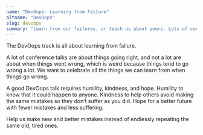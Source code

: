 ```yaml
---
name: "DevOops: Learning from Failure"
altname: "DevOops"
slug: devoops
summary: "Learn from our failures, or teach us about yours. Lots of conference talks are about how hugely successful something was, or some experiment that worked. We want to learn about all the other times."
---
```


The DevOops track is all about learning from failure.

A lot of conference talks are about things going right, and not a lot are about when things went wrong, which is weird because things tend to go wrong a lot. We want to celebrate all the things we can learn from when things go wrong.

A good DevOops talk requires humility, kindness, and hope. Humility to know that it could happen to anyone. Kindness to help others avoid making the same mistakes so they don’t suffer as you did. Hope for a better future with fewer mistakes and less suffering.

Help us make new and better mistakes instead of endlessly repeating the same old, tired ones.
